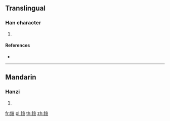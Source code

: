 {{character info/new}}
==Translingual==

===Han character===
{{Han char|rn=167|rad=金|as=09|sn=17|four=83116|canj=CJMM}}

# {{defn|Han|sort=金09}}

====References====
* {{Han ref|kx=1315.190|dkj=40659|dj=1815.270|hdz=64235.230|uh=9379|ud=37753|bh=EEDF|bd=61151}}

----

==Mandarin==

===Hanzi===
{{cmn-hanzi|pin=[[xuān]] ([[xuan1]])|wg=hsüan<sup>1</sup>}}

# {{defn|lang=cmn|sort=金09}}

[[fr:鍹]]
[[pl:鍹]]
[[th:鍹]]
[[zh:鍹]]